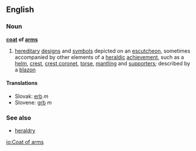 ==English==
===Noun===
{{wikipedia}}
'''[[coat]] of [[arm]]s'''
# [[hereditary]] [[design]]s and [[symbol]]s depicted on an [[escutcheon]], sometimes accompanied by other elements of a [[heraldic]] [[achievement]], such as a [[helm]], [[crest]], [[crest coronet]], [[torse]], [[mantling]] and [[supporter]]s; described by a [[blazon]]

==== Translations ====
*Slovak: [[erb]] ''m''
*Slovene: [[grb]] ''m''

===See also===
*[[heraldry]]

[[io:Coat of arms]]